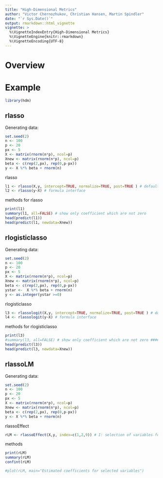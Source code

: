---
title: "High-Dimensional Metrics"
author: "Victor Chernozhukov, Christian Hansen, Martin Spindler"
date: "`r Sys.Date()`"
output: rmarkdown::html_vignette
vignette: >
  %\VignetteIndexEntry{High-Dimensional Metrics}
  %\VignetteEngine{knitr::rmarkdown}
  %\VignetteEncoding{UTF-8}
---

# Overview

# Example
```{r echo=FALSE}
library(hdm)
```

## rlasso

Generating data:
```{r}
set.seed(2)
n <- 100
p <- 20
px <- 5
X <- matrix(rnorm(n*p), ncol=p)
Xnew <- matrix(rnorm(n*p), ncol=p)
beta <- c(rep(2,px), rep(0,p-px))
y <- X %*% beta + rnorm(n)
```

rlasso

```{r}
l1 <- rlasso(X,y, intercept=TRUE, normalize=TRUE, post=TRUE ) # default interface
l2 <- rlasso(y~X) # formula interface
```

methods for rlasso

```{r}
print(l1)
summary(l1, all=FALSE) # show only coefficient which are not zero
head(predict(l1))
head(predict(l1, newdata=Xnew))
```


## rlogisticlasso
Generating data:
```{r}
set.seed(2)
n <- 100
p <- 20
px <- 5
X <- matrix(rnorm(n*p), ncol=p)
Xnew <- matrix(rnorm(n*p), ncol=p)
beta <- c(rep(2,px), rep(0,p-px))
ystar <-  X %*% beta + rnorm(n)
y <- as.integer(ystar >=0)
```

rlogisticlasso

```{r}
l3 <- rlassologit(X,y, intercept=TRUE, normalize=TRUE, post=TRUE ) # default interface
l4 <- rlassologit(y~X) # formula interface
```

methods for rlogisticlasso

```{r}
print(l3)
#summary(l3, all=FALSE) # show only coefficient which are not zero ########################################
head(predict(l3))
head(predict(l3, newdata=Xnew))
```

## rlassoLM

Generating data:
```{r}
set.seed(2)
n <- 100
p <- 20
px <- 5
X <- matrix(rnorm(n*p), ncol=p)
Xnew <- matrix(rnorm(n*p), ncol=p)
beta <- c(rep(2,px), rep(0,p-px))
y <- X %*% beta + rnorm(n)
```

rlassoEffect

```{r}
rLM <- rlassoEffect(X,y, index=c(1,2,9)) # I: selection of variables for inference
```

methods
```{r}
print(rLM)
summary(rLM)
confint(rLM)
```

```{r fig.width=5}
#plot(rLM, main="Estimated coefficients for selected variables")
```







